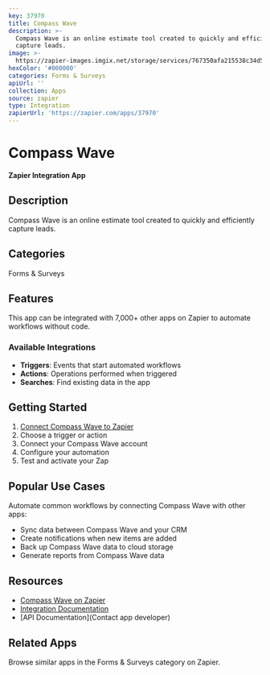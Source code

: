 ```yaml
---
key: 37970
title: Compass Wave
description: >-
  Compass Wave is an online estimate tool created to quickly and efficiently
  capture leads.
image: >-
  https://zapier-images.imgix.net/storage/services/767350afa215538c34d5321fdc51b7f6.png?auto=format%2Ccompress&ixlib=python-3.0.0&q=50
hexColor: '#000000'
categories: Forms & Surveys
apiUrl: ''
collection: Apps
source: zapier
type: Integration
zapierUrl: 'https://zapier.com/apps/37970'
---
```

# Compass Wave

**Zapier Integration App**

## Description

Compass Wave is an online estimate tool created to quickly and efficiently capture leads.

## Categories

Forms & Surveys

## Features

This app can be integrated with 7,000+ other apps on Zapier to automate workflows without code.

### Available Integrations

- **Triggers**: Events that start automated workflows
- **Actions**: Operations performed when triggered
- **Searches**: Find existing data in the app

## Getting Started

1. [Connect Compass Wave to Zapier](https://zapier.com/apps/37970)
2. Choose a trigger or action
3. Connect your Compass Wave account
4. Configure your automation
5. Test and activate your Zap

## Popular Use Cases

Automate common workflows by connecting Compass Wave with other apps:

- Sync data between Compass Wave and your CRM
- Create notifications when new items are added
- Back up Compass Wave data to cloud storage
- Generate reports from Compass Wave data

## Resources

- [Compass Wave on Zapier](https://zapier.com/apps/37970)
- [Integration Documentation](https://zapier.com/apps/37970/integrations)
- [API Documentation](Contact app developer)

## Related Apps

Browse similar apps in the Forms & Surveys category on Zapier.
